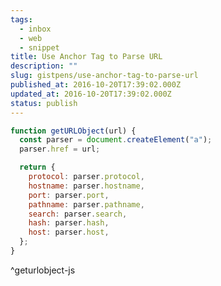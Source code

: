 ```yaml
---
tags:
  - inbox
  - web
  - snippet
title: Use Anchor Tag to Parse URL
description: ""
slug: gistpens/use-anchor-tag-to-parse-url
published_at: 2016-10-20T17:39:02.000Z
updated_at: 2016-10-20T17:39:02.000Z
status: publish
---
```

```js title="geturlobject.js"
function getURLObject(url) {
  const parser = document.createElement("a");
  parser.href = url;

  return {
    protocol: parser.protocol,
    hostname: parser.hostname,
    port: parser.port,
    pathname: parser.pathname,
    search: parser.search,
    hash: parser.hash,
    host: parser.host,
  };
}
```

^geturlobject-js
